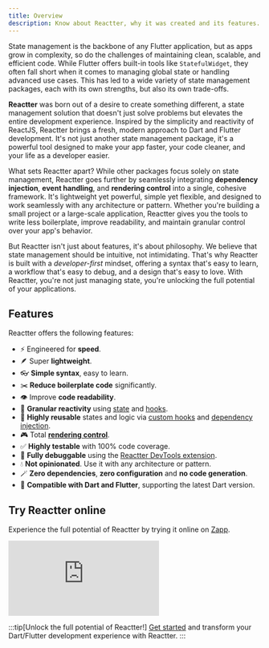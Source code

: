 ```yaml
---
title: Overview
description: Know about Reactter, why it was created and its features.
---
```


State management is the backbone of any Flutter application, but as apps grow in complexity, so do the challenges of maintaining clean, scalable, and efficient code.
While Flutter offers built-in tools like <HT>`StatefulWidget`</HT>, they often fall short when it comes to managing global state or handling advanced use cases.
This has led to a wide variety of state management packages, each with its own strengths, but also its own trade-offs.

**Reactter** was born out of a desire to create something different, a state management solution that doesn't just solve problems but elevates the entire development experience.
Inspired by the simplicity and reactivity of ReactJS, Reactter brings a fresh, modern approach to Dart and Flutter development.
It's not just another state management package, it's a powerful tool designed to make your app faster, your code cleaner, and your life as a developer easier.

What sets Reactter apart? While other packages focus solely on state management, Reactter goes further by seamlessly integrating **dependency injection**, **event handling**, and **rendering control** into a single, cohesive framework.
It's lightweight yet powerful, simple yet flexible, and designed to work seamlessly with any architecture or pattern.
Whether you're building a small project or a large-scale application, Reactter gives you the tools to write less boilerplate, improve readability, and maintain granular control over your app's behavior.

But Reactter isn't just about features, it's about philosophy.
We believe that state management should be intuitive, not intimidating.
That's why Reactter is built with a *developer-first* mindset, offering a syntax that's easy to learn, a workflow that's easy to debug, and a design that's easy to love.
With Reactter, you're not just managing state, you're unlocking the full potential of your applications.

## Features

Reactter offers the following features:

- ⚡️ Engineered for **speed**.
- 🪶 Super **lightweight**.
- 👓 **Simple syntax**, easy to learn.
- ✂️ **Reduce boilerplate code** significantly.
- 👁️ Improve **code readability**.
- 🚀 **Granular reactivity** using [state](/reactter/core_concepts/state_management/#state) and [hooks](/reactter/core_concepts/hooks).
- 🧩 **Highly reusable** states and logic via [custom hooks](/reactter/core_concepts/hooks/#custom-hook) and [dependency injection](/reactter/core_concepts/dependency_injection/).
- 🎮 Total [**rendering control**](/reactter/core_concepts/rendering_control).
- ✅ **Highly testable** with 100% code coverage.
- 🐞 **Fully debuggable** using the [Reactter DevTools extension](/reactter/devtools_extension).
- 💧 **Not opinionated**. Use it with any architecture or pattern.
- 🪄 **Zero dependencies**, **zero configuration** and **no code generation**.
- 💙 **Compatible with Dart and Flutter**, supporting the latest Dart version.

## Try Reactter online

Experience the full potential of Reactter by trying it online on <a href="https://zapp.run/pub/flutter_reactter" target="_blank">Zapp</a>.

<iframe src="https://zapp.run/pub/flutter_reactter?theme=dark&lazy=false&file=lib/examples/1_counter/counter_page.dart" class="w-full !h-[600px]" style="border: 0; overflow: hidden;"></iframe>

:::tip[Unlock the full potential of Reactter!]
  [Get started](/reactter/guides/getting_started) and transform your Dart/Flutter development experience with Reactter.
:::